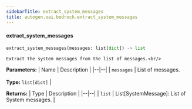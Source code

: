 ```yaml
---
sidebarTitle: extract_system_messages
title: autogen.oai.bedrock.extract_system_messages
---
```


<code class="doc-symbol doc-symbol-heading doc-symbol-function"></code>
#### extract_system_messages

```python
extract_system_messages(messages: list[dict]) -> list
```

    Extract the system messages from the list of messages.<br/>

<b>Parameters:</b>
| Name | Description |
|--|--|
| `messages` | List of messages.<br/><br/>**Type:** `list[dict]` |

<b>Returns:</b>
| Type | Description |
|--|--|
| `list` | List[SystemMessage]: List of System messages. |

<br />